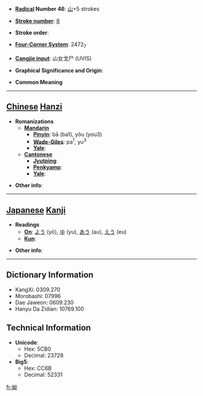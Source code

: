* '''[[Wiktionary:Chinese radical index| Radical]] Number 46''': [[Wiktionary:Chinese radical index 山|山]]+5 strokes

* '''[[Wiktionary:Chinese total strokes index|Stroke number]]''': [[Wiktionary:Chinese total strokes index 8|8]]

* '''Stroke order''': 

* '''[[Wiktionary:Chinese four corner index|Four-Corner System]]''': 2472<sub>7</sub>

* '''[[Wiktionary:Chinese Cangjie index|Cangjie input]]''': 山女戈尸 (UVIS)

* '''Graphical Significance and Origin''': 

* '''Common Meaning'''

----

== [[Chinese]] [[Hanzi]] ==

* '''Romanizations'''
** '''[[Mandarin]]'''
*** '''[[Pinyin]]''': bā (ba1), yǒu (you3)
*** '''[[Wade-Giles]]''': pa<sup>1</sup>, yu<sup>3</sup>
*** '''[[Yale]]''': 
** '''[[Cantonese]]'''
*** '''[[Jyutping]]''':
*** '''[[Penkyamp]]''': 
*** '''[[Yale]]''': 

* '''Other info''': 

----

== [[Japanese]] [[Kanji]] ==

* '''Readings'''
** '''[[On]]''': [[よう]] (yō), [[ゆ]] (yu), [[あう]] (au), [[えう]] (eu)
** '''[[Kun]]''': 

* '''Other info''':  

----

== Dictionary Information ==

* KangXi: 0309.270
* Morobashi: 07996
* Dae Jaweon: 0609.230
* Hanyu Da Zidian: 10769.100

== Technical Information ==

* '''Unicode''':
** Hex: 5CB0
** Decimal: 23728
* '''Big5''':
** Hex: CC6B
** Decimal: 52331

[[fr:岰]]